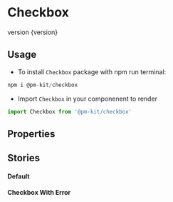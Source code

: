 
<Meta title="Design System|Checkbox" componenent={Checkbox} />

# Checkbox
<Subtitle>
version {version}
</Subtitle>

## Usage
* To install `Checkbox` package with npm run terminal:

```jsx
npm i @pm-kit/checkbox

```
* Import `Checkbox` in your componenent to render

```jsx
import Checkbox from '@pm-kit/checkbox'

```
## Properties 

<Props of={Checkbox} />

## Stories

#### Default
<Preview>
<Story name="Default">
  <Default />
  </Story>
</Preview>

#### Checkbox With Error
<Preview>
<Story name="Checkbox With Error">
  <CheckboxWithError />
</Story>
</Preview>

